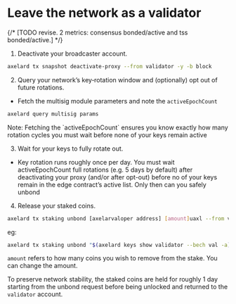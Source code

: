 
# Leave the network as a validator

{/* [TODO revise. 2 metrics: consensus bonded/active and tss bonded/active.] */}

1. Deactivate your broadcaster account.

```bash
axelard tx snapshot deactivate-proxy --from validator -y -b block
```

2. Query your network’s key‐rotation window and (optionally) opt out of future rotations.

- Fetch the multisig module parameters and note the `activeEpochCount`
```bash
axelard query multisig params
```

<Callout emoji="💡">
    Note: Fetching the `activeEpochCount` ensures you know exactly how many rotation cycles you must wait before none of your keys remain active
</Callout>


3. Wait for your keys to fully rotate out.

- Key rotation runs roughly once per day. You must wait activeEpochCount full rotations (e.g. 5 days by default) after deactivating your proxy (and/or after opt-out) before no of your keys remain in the edge contract’s active list. Only then can you safely unbond

4. Release your staked coins.

```bash
axelard tx staking unbond [axelarvaloper address] [amount]uaxl --from validator -y -b block
```

eg:

```bash
axelard tx staking unbond "$(axelard keys show validator --bech val -a)" 100000000uaxl --from validator -y -b block
```

`amount` refers to how many coins you wish to remove from the stake. You can change the amount.

To preserve network stability, the staked coins are held for roughly 1 day starting from the unbond request before being unlocked and returned to the `validator` account.
